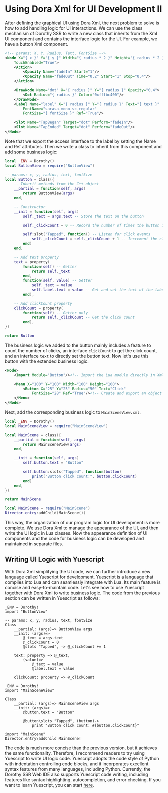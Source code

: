 
# Using Dora Xml for UI Development II

After defining the graphical UI using Dora Xml, the next problem to solve is how to add handling logic for UI interactions. We can use the class mechanism of Dorothy SSR to write a new class that inherits from the Xml UI component and contains the interface logic for the UI. For example, we have a button Xml component.

```xml title="ButtonView.xml"
<!-- params: X, Y, Radius, Text, FontSize -->
<Node X="{ x }" Y="{ y }" Width="{ radius * 2 }" Height="{ radius * 2 }"
	TouchEnabled="True">
	<Action>
		<Opacity Name="fadeIn" Start="1"/>
		<Opacity Name="fadeOut" Time="0.2" Start="1" Stop="0.4"/>
	</Action>

	<DrawNode Name="dot" X="{ radius }" Y="{ radius }" Opacity="0.4">
		<Dot Radius="{ radius }" Color="0xfffbc400"/>
	</DrawNode>
	<Label Name="label" X="{ radius }" Y="{ radius }" Text="{ text }"
		FontName="sarasa-mono-sc-regular"
		FontSize="{ fontSize }" Ref="True"/>

	<Slot Name="TapBegan" Target="dot" Perform="fadeIn"/>
	<Slot Name="TapEnded" Target="dot" Perform="fadeOut"/>
</Node>
```

Note that we export the access interface to the label by setting the Name and Ref attributes. Then we write a class to inherit from this component and add some business logic:

```lua title="Button.lua"
local _ENV = Dorothy()
local ButtonView = require("ButtonView")

-- params: x, y, radius, text, fontSize
local Button = Class({
	-- Inherit methods from the C++ object
	__partial = function(self, args)
		return ButtonView(args)
	end,

	-- Constructor
	__init = function(self, args)
		self._text = args.text -- Store the text on the button

		self._clickCount = 0 -- Record the number of times the button is clicked

		self:slot("Tapped", function() -- Listen for click events
			self._clickCount = self._clickCount + 1 -- Increment the click count
		end)
	end,

	-- Add text property
	text = property(
		function(self) -- Getter
			return self._text
		end,
		function(self, value) -- Setter
			self._text = value
			self.label.text = value -- Get and set the text of the label component
		end),

	-- Add clickCount property
	clickCount = property(
		function(self) -- Getter only
			return self._clickCount -- Get the click count
		end),
})

return Button
```

The business logic we added to the button mainly includes a feature to count the number of clicks, an interface `clickCount` to get the click count, and an interface `text` to directly set the button text. Now let's use this button with the extended business logic.

```xml title="MainSceneView.xml"
<Node>
	<Import Module="Button"/><!-- Import the Lua module directly in Xml -->

	<Menu X="100" Y="100" Width="100" Height="100">
		<Button X="25" Y="25" Radius="50" Text="Click"
			FontSize="28" Ref="True"/><!-- Create and export an object -->
	</Menu>
</Node>
```

Next, add the corresponding business logic to `MainSceneView.xml`.

```lua title="MainScene.lua"
local _ENV = Dorothy()
local MainSceneView = require("MainSceneView")

local MainScene = class({
	__partial = function(self, args)
		return MainSceneView(args)
	end,

	__init = function(self, args)
		self.button.text = "Button"

		self.button:slots("Tapped", function(button)
			print("Button click count:", button.clickCount)
		end)
	end,
})

return MainScene
```

```lua title="init.lua"
local MainScene = require("MainScene")
Director.entry:addChild(MainScene())
```

This way, the organization of our program logic for UI development is more complete. We use Dora Xml to manage the appearance of the UI, and then write the UI logic in Lua classes. Now the appearance definition of UI components and the code for business logic can be developed and maintained in separate files.

## Writing UI Logic with Yuescript

With Dora Xml simplifying the UI code, we can further introduce a new language called Yuescript for development. Yuescript is a language that compiles into Lua and can seamlessly integrate with Lua. Its main feature is concise and easy-to-maintain code. Let's see how to use Yuescript together with Dora Xml to write business logic. The code from the previous section can be written in Yuescript as follows:

```yue title="Button.yue"
_ENV = Dorothy!
import "ButtonView"

-- params: x, y, radius, text, fontSize
Class
	__partial: (args)=> ButtonView args
	__init: (args)=>
		@_text = args.text
		@_clickCount = 0
		@slots "Tapped", -> @_clickCount += 1

	text: property => @_text,
		(value)=>
			@_text = value
			@label.text = value

	clickCount: property => @_clickCount
```

```yue title="MainScene.yue"
_ENV = Dorothy!
import "MainSceneView"

Class
	__partial: (args)=> MainSceneView args
	__init: (args)=>
		@button.text = "Button"

		@button\slots "Tapped", (button)->
			print "Button click count: #{button.clickCount}"
```

```yue title="init.yue"
import "MainScene"
Director.entry\addChild MainScene!
```

The code is much more concise than the previous version, but it achieves the same functionality. Therefore, I recommend readers to try using Yuescript to write UI logic code. Yuescript adopts the code style of Python with indentation controlling code blocks, and it incorporates excellent syntax features from many languages, including Python. Currently, the Dorothy SSR Web IDE also supports Yuescript code writing, including features like syntax highlighting, autocompletion, and error checking. If you want to learn Yuescript, you can start [here](https://yuescript.org/doc).
